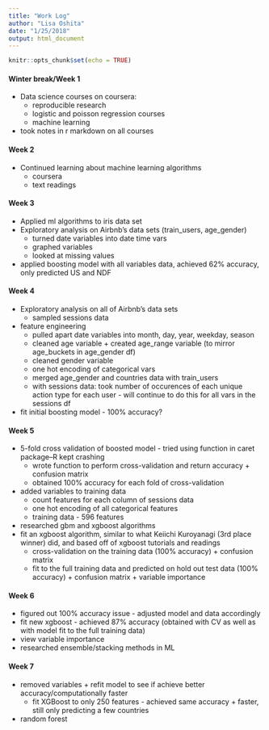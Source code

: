 ```yaml
---
title: "Work Log"
author: "Lisa Oshita"
date: "1/25/2018"
output: html_document
---
```


```r
knitr::opts_chunk$set(echo = TRUE)
```

#### Winter break/Week 1

* Data science courses on coursera: 
    + reproducible research
    + logistic and poisson regression courses
    + machine learning
* took notes in r markdown on all courses 

#### Week 2

* Continued learning about machine learning algorithms
    + coursera 
    + text readings 

#### Week 3 

* Applied ml algorithms to iris data set 
* Exploratory analysis on Airbnb's data sets (train_users, age_gender)
    + turned date variables into date time vars 
    + graphed variables 
    + looked at missing values 
* applied boosting model with all variables data, achieved 62% accuracy, only predicted US and NDF

#### Week 4 

* Exploratory analysis on all of Airbnb's data sets
    + sampled sessions data 
* feature engineering 
    + pulled apart date variables into month, day, year, weekday, season
    + cleaned age variable + created age_range variable (to mirror age_buckets in age_gender df) 
    + cleaned gender variable
    + one hot encoding of categorical vars 
    + merged age_gender and countries data with train_users 
    + with sessions data: took number of occurences of each unique action type for each user - will continue to do this for all vars in the sessions df 
* fit initial boosting model - 100% accuracy? 

#### Week 5

* 5-fold cross validation of boosted model - tried using function in caret package--R kept crashing 
    + wrote function to perform cross-validation and return accuracy + confusion matrix 
    + obtained 100% accuracy for each fold of cross-validation 
* added variables to training data 
    + count features for each column of sessions data
    + one hot encoding of all categorical features
    + training data - 596 features
* researched gbm and xgboost algorithms
* fit an xgboost algorithm, similar to what Keiichi Kuroyanagi (3rd place winner) did, and based off of xgboost tutorials and readings
    + cross-validation on the training data (100% accuracy) + confusion matrix
    + fit to the full training data and predicted on hold out test data (100% accuracy) + confusion matrix + variable importance
    
#### Week 6

* figured out 100% accuracy issue - adjusted model and data accordingly 
* fit new xgboost - achieved 87% accuracy (obtained with CV as well as with model fit to the full training data)
* view variable importance
* researched ensemble/stacking methods in ML 

#### Week 7 

* removed variables + refit model to see if achieve better accuracy/computationally faster
    + fit XGBoost to only 250 features - achieved same accuracy + faster, still only predicting a few countries 
* random forest 

